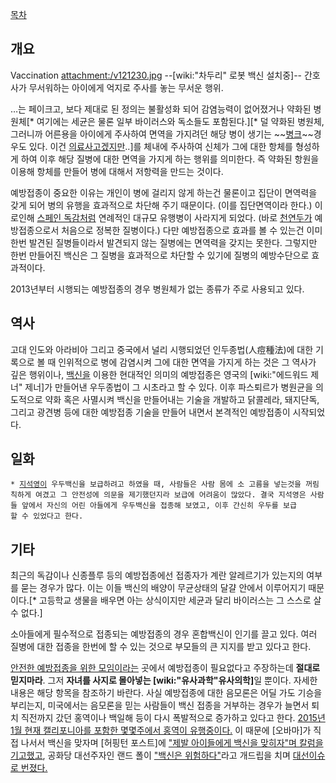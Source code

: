 [[목차]]

== 개요 ==
Vaccination
attachment:/v121230.jpg
--[wiki:"차두리" 로봇 백신 설치중]--
간호사가 무서워하는 아이에게 억지로 주사를 놓는 무서운 행위.

…는 페이크고, 보다 제대로 된 정의는 불활성화 되어 감염능력이 없어졌거나 약화된 병원체[* 여기에는 세균은 물론 일부 바이러스와 독소들도 포함된다.][* 덜 약화된 병원체, 그러니까 어른용을 아이에게 주사하여 면역을 가지려던 해당 병이 생기는 ~~[[병크]]~~경우도 있다. 이건 [[의료사고]]겠지만..]를 체내에 주사하여 신체가 그에 대한 항체를 형성하게 하여 이후 해당 질병에 대한 면역을 가지게 하는 행위를 의미한다. 즉 약화된 항원을 이용해 항체를 만들어 병에 대해서 저항력을 만드는 것이다.

예방접종이 중요한 이유는 개인이 병에 걸리지 않게 하는건 물론이고 집단이 면역력을 갖게 되어 병의 유행을 효과적으로 차단해 주기 때문이다. (이를 집단면역이라 한다.) 이로인해 [[스페인 독감]]처럼 연례적인 대규모 유행병이 사라지게 되었다. (바로 [[천연두]]가 예방접종으로서 처음으로 정복한 질병이다.) 다만 예방접종으로 효과를 볼 수 있는건 이미 한번 발견된 질병들이라서 발견되지 않는 질병에는 면역력을 갖지는 못한다. 그렇지만 한번 만들어진 백신은 그 질병을 효과적으로 차단할 수 있기에 질병의 예방수단으로 효과적이다.

2013년부터 시행되는 예방접종의 경우 병원체가 없는 종류가 주로 사용되고 있다.

== 역사 ==
고대 인도와 아라비아 그리고 중국에서 널리 시행되었던 인두종법(人痘種法)에 대한 기록으로 볼 때 인위적으로 병에 감염시켜 그에 대한 면역을 가지게 하는 것은 그 역사가 깊은 행위이나, [[백신]]을 이용한 현대적인 의미의 예방접종은 영국의 [wiki:"에드워드 제너" 제너]가 만들어낸 우두종법이 그 시초라고 할 수 있다. 이후 파스퇴르가 병원균을 의도적으로 약화 혹은 사멸시켜 백신을 만들어내는 기술을 개발하고 닭콜레라, 돼지단독, 그리고 광견병 등에 대한 예방접종 기술을 만들어 내면서 본격적인 예방접종이 시작되었다.

== 일화 ==
 * [[지석영]]이 우두백신을 보급하려고 하였을 때, 사람들은 사람 몸에 소 고름을 넣는것을 꺼림칙하게 여겼고 그 안전성에 의문을 제기했던지라 보급에 어려움이 많았다. 결국 지석영은 사람들 앞에서 자신의 어린 아들에게 우두백신을 접종해 보였고, 이후 간신히 우두를 보급할 수 있었다고 한다.

== 기타 ==
최근의 독감이나 신종플루 등의 예방접종에선 접종자가 계란 알레르기가 있는지의 여부를 묻는 경우가 많다. 이는 이들 백신의 배양이 무균상태의 달걀 안에서 이루어지기 때문이다.[* 고등학교 생물을 배우면 아는 상식이지만 세균과 달리 바이러스는 그 스스로 살 수 없다.]

소아들에게 필수적으로 접종되는 예방접종의 경우 혼합백신이 인기를 끌고 있다. 여러 질병에 대한 접종을 한번에 할 수 있는 것으로 부모들의 큰 지지를 받고 있다고 한다.

[[안전한 예방접종을 위한 모임]]이라는 곳에서 예방접종이 필요없다고 주장하는데 '''절대로 믿지마라'''. 그저 '''자녀를 사지로 몰아넣는 [wiki:"유사과학"유사의학]'''일 뿐이다. 자세한 내용은 해당 항목을 참조하기 바란다. 사실 예방접종에 대한 음모론은 어딜 가도 기승을 부리는지, 미국에서는 음모론을 믿는 사람들이 백신 접종을 거부하는 경우가 늘면서 퇴치 직전까지 갔던 홍역이나 백일해 등이 다시 폭발적으로 증가하고 있다고 한다. [http://www.nbcnews.com/health/health-news/measles-outbreak-spreads-california-other-states-n289091 2015년 1월 현재 캘리포니아를 포함한 몇몇주에서 홍역이 유행중이다.] 이 때문에 [오바마]가 직접 나서서 백신을 맞자며 [허핑턴 포스트]에 [http://www.huffingtonpost.kr/2015/02/02/story_n_6600546.html?utm_hp_ref=tw "제발 아이들에게 백신을 맞히자"며 칼럼을 기고했고], 공화당 대선주자인 랜드 폴이 [http://www.huffingtonpost.kr/2015/02/03/story_n_6601328.html?utm_hp_ref=tw "백신은 위험하다"]라고 개드립을 치며 [http://www.huffingtonpost.kr/2015/02/03/story_n_6602196.html 대선이슈로 번졌다.] 

